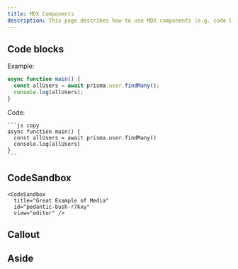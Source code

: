```yaml
---
title: MDX Components
description: This page describes how to use MDX components (e.g. code blocks) in Media Jams Studio
---
```


<!-- Credit to Prisma Docs for the fantastic idea https://github.com/prisma/docs/blob/master/content/600-about/02-style-guide/01-mdx-examples.mdx -->

## Code blocks

Example:

```js copy
async function main() {
  const allUsers = await prisma.user.findMany();
  console.log(allUsers);
}
```

Code:

````no-lines
```js copy
async function main() {
  const allUsers = await prisma.user.findMany()
  console.log(allUsers)
}
```
````

## CodeSandbox

```no-lines
<CodeSandbox
  title="Great Example of Media"
  id="pedantic-bush-r7kxy"
  view="editor" />
```

<CodeSandbox
  title="Great Example of Media"
  id="pedantic-bush-r7kxy"
  view="editor"
/>

## Callout

## Aside
